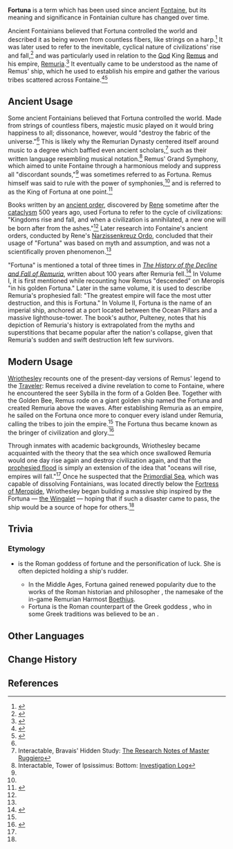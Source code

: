 {{Terminology Infobox
|image        = <gallery>
File:Fortuna Grimoire.png|Fortuna, as depicted in the Mysterious Grimoire</gallery>
|caption      = 
|type         = Lore
|affiliation  = Remuria
|affiliationNote = 
|affiliation2 = 
|region       = Fontaine
}}
'''Fortuna''' is a term which has been used since ancient [[Fontaine]], but its meaning and significance in Fontainian culture has changed over time.

Ancient Fontainians believed that Fortuna controlled the world and described it as being woven from countless fibers, like strings on a harp.<ref name="Silk String">{{Ref/Item|Lightless Silk String}}</ref> It was later used to refer to the inevitable, cyclical nature of civilizations' rise and fall,<ref name="Enigmatic Page">{{Ref/Item|Enigmatic Page (I)}}</ref> and was particularly used in relation to the [[God]] King [[Remus]] and his empire, [[Remuria]].<ref name="Decline">{{Ref/Book|The History of the Decline and Fall of Remuria|1}}</ref> It eventually came to be understood as the name of Remus' ship, which he used to establish his empire and gather the various tribes scattered across Fontaine.<ref name="Decline 2">{{Ref/Book|The History of the Decline and Fall of Remuria|2}}</ref><ref name="Secret Keepers">{{Ref/Quest|Secret Keepers and Forbidden Zones}}</ref>

==Ancient Usage==
Some ancient Fontainians believed that Fortuna controlled the world. Made from strings of countless fibers, majestic music played on it would bring happiness to all; dissonance, however, would "destroy the fabric of the universe."<ref name="Silk String" /> This is likely why the Remurian Dynasty centered itself around music to a degree which baffled even ancient scholars,<ref name="Ruggiero">Interactable, Bravais' Hidden Study: [[Bravais' Hidden Study#The Research Notes of Master Ruggiero|The Research Notes of Master Ruggiero]]</ref> such as their written language resembling musical notation.<ref name="Tower Log">Interactable, Tower of Ipsissimus: Bottom: [[Tower of Ipsissimus: Bottom#Investigation Log|Investigation Log]]</ref> Remus' Grand Symphony, which aimed to unite Fontaine through a harmonious melody and suppress all "discordant sounds,"<ref name="Decline 2" /> was sometimes referred to as Fortuna. Remus himself was said to rule with the power of symphonies,<ref name="Ruggiero" /> and is referred to as the King of Fortuna at one point.<ref>{{Ref/Weapon|Splendor of Tranquil Waters|note=Page #2}}</ref>

Books written by an [[Golden Troupe#Lore|ancient order]], discovered by [[Rene]] sometime after the [[cataclysm]] 500 years ago, used Fortuna to refer to the cycle of civilizations: "Kingdoms rise and fall, and when a civilization is annihilated, a new one will be born after from the ashes."<ref name="Enigmatic Page" /> Later research into Fontaine's ancient orders, conducted by Rene's [[Narzissenkreuz Ordo]], concluded that their usage of "Fortuna" was based on myth and assumption, and was not a scientifically proven phenomenon.<ref name="Tower Log" />

"Fortuna" is mentioned a total of three times in ''[[The History of the Decline and Fall of Remuria]]'', written about 100 years after Remuria fell.<ref>{{Ref/Book|The History of the Decline and Fall of Remuria|3}}</ref> In Volume I, it is first mentioned while recounting how Remus "descended" on Meropis "in his golden Fortuna." Later in the same volume, it is used to describe Remuria's prophesied fall: "The greatest empire will face the most utter destruction, and this is Fortuna." In Volume II, Fortuna is the name of an imperial ship, anchored at a port located between the Ocean Pillars and a massive lighthouse-tower. The book's author, Pulteney, notes that his depiction of Remuria's history is extrapolated from the myths and superstitions that became popular after the nation's collapse, given that Remuria's sudden and swift destruction left few survivors.

==Modern Usage==
[[Wriothesley]] recounts one of the present-day versions of Remus' legend to the [[Traveler]]: Remus received a divine revelation to come to Fontaine, where he encountered the seer Sybilla in the form of a Golden Bee. Together with the Golden Bee, Remus rode on a giant golden ship named the Fortuna and created Remuria above the waves. After establishing Remuria as an empire, he sailed on the Fortuna once more to conquer every island under Remuria, calling the tribes to join the empire.<ref name="Secret Keepers" /> The Fortuna thus became known as the bringer of civilization and glory.<ref name="Wingalet">{{Ref/CS|Wriothesley|The Wingalet}}</ref>

Through inmates with academic backgrounds, Wriothesley became acquainted with the theory that the sea which once swallowed Remuria would one day rise again and destroy civilization again, and that the [[prophecy of Fontaine|prophesied flood]] is simply an extension of the idea that "oceans will rise, empires will fall."<ref name="Wingalet" /> Once he suspected that the [[Primordial Sea]], which was capable of dissolving Fontainians, was located directly below the [[Fortress of Meropide]], Wriothesley began building a massive ship inspired by the Fortuna &mdash; [[the Wingalet]] &mdash; hoping that if such a disaster came to pass, the ship would be a source of hope for others.<ref name="Secret Keepers" />

==Trivia==
===Etymology===
* {{w|Fortuna}} is the Roman goddess of fortune and the personification of luck. She is often depicted holding a ship's rudder.
** In the Middle Ages, Fortuna gained renewed popularity due to the works of the Roman historian and philosopher {{w|Boethius}}, the namesake of the in-game Remurian Harmost [[Boethius]].
** Fortuna is the Roman counterpart of the Greek goddess {{w|Tyche}}, who in some Greek traditions was believed to be an {{w|Oceanid}}.

==Other Languages==
{{Other Languages
|default_hidden = 1
|en      = Fortuna
|zhs     = 法图纳
|zhs_rm  = Fǎtúnà
|zht     = 法圖納
|zht_rm  = Fǎtúnà
|ja      = フォルトゥナ
|ja_rm   = Forutuna
|ko      = 포르투나호
|es      = Fortuna
|fr      = Fortuna
|ru      = Фортуне
|th      = Fortuna
|vi      = Fortuna
|de      = Fortuna
|id      = Fortuna
|pt      = Fortuna
|tr      = Fortuna
|it      = Fortuna
}}

==Change History==
{{Change History|introduced=4.0}}

==References==
{{Reflist}}